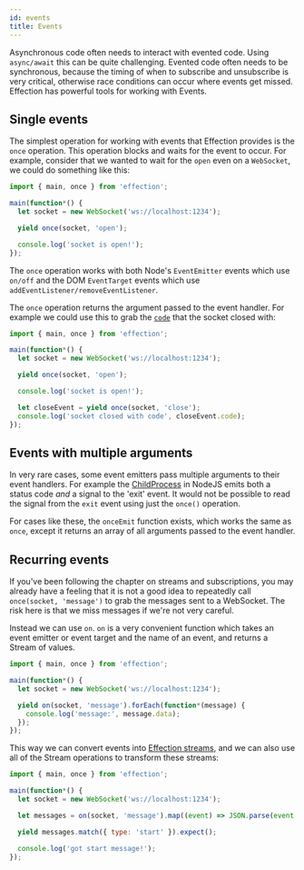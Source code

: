 ```yaml
---
id: events
title: Events
---
```


Asynchronous code often needs to interact with evented code. Using `async/await` this can be
quite challenging. Evented code often needs to be synchronous, because the timing of when to
subscribe and unsubscribe is very critical, otherwise race conditions can occur where events
get missed. Effection has powerful tools for working with Events.

## Single events

The simplest operation for working with events that Effection provides is the
`once` operation.  This operation blocks and waits for the event to occur. For
example, consider that we wanted to wait for the `open` even on a `WebSocket`,
we could do something like this:

``` javascript
import { main, once } from 'effection';

main(function*() {
  let socket = new WebSocket('ws://localhost:1234');

  yield once(socket, 'open');

  console.log('socket is open!');
});
```

The `once` operation works with both Node's `EventEmitter` events which use
`on/off` and the DOM `EventTarget` events which use
`addEventListener/removeEventListener`.

The `once` operation returns the argument passed to the event handler. For
example we could use this to grab the [`code`][wscode] that the socket closed
with:

``` javascript
import { main, once } from 'effection';

main(function*() {
  let socket = new WebSocket('ws://localhost:1234');

  yield once(socket, 'open');

  console.log('socket is open!');

  let closeEvent = yield once(socket, 'close');
  console.log('socket closed with code', closeEvent.code);
});
```

## Events with multiple arguments

In very rare cases, some event emitters pass multiple arguments to their event
handlers. For example the [ChildProcess][] in NodeJS emits both a status
code _and_ a signal to the 'exit' event. It would not be possible to read the
signal from the `exit` event using just the `once()` operation.

For cases like these, the `onceEmit` function exists, which works the same as
`once`, except it returns an array of all arguments passed to the event
handler.

## Recurring events

If you've been following the chapter on streams and subscriptions, you may
already have a feeling that it is not a good idea to repeatedly call
`once(socket, 'message')` to grab the messages sent to a WebSocket. The risk
here is that we miss messages if we're not very careful.

Instead we can use `on`. `on` is a very convenient function which takes an
event emitter or event target and the name of an event, and returns a Stream of
values.

``` javascript
import { main, once } from 'effection';

main(function*() {
  let socket = new WebSocket('ws://localhost:1234');

  yield on(socket, 'message').forEach(function*(message) {
    console.log('message:', message.data);
  });
});
```

This way we can convert events into [Effection streams](./collections), and we can also
use all of the Stream operations to transform these streams:

``` javascript
import { main, once } from 'effection';

main(function*() {
  let socket = new WebSocket('ws://localhost:1234');

  let messages = on(socket, 'message').map((event) => JSON.parse(event.data));

  yield messages.match({ type: 'start' }).expect();

  console.log('got start message!');
});
```

[wscode]: https://developer.mozilla.org/en-US/docs/Web/API/CloseEvent
[childprocess]: https://nodejs.org/api/child_process.html#child_process_class_childprocess
